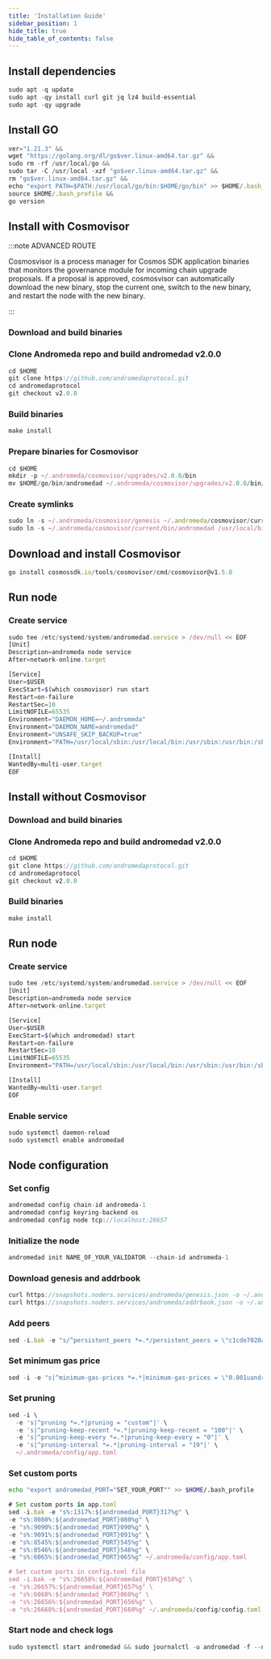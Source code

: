 ```yaml
---
title: 'Installation Guide'
sidebar_position: 1
hide_title: true
hide_table_of_contents: false
---
```



<PageTitle
  iconUrl="img/andromeda-icon.svg"
  title="Andromeda Installation Guide"
  chainId="andromeda-1"
  version="v2.0.0"
/>

## Install dependencies

```js
sudo apt -q update
sudo apt -qy install curl git jq lz4 build-essential
sudo apt -qy upgrade
```

## Install GO

```js
ver="1.21.3" &&
wget "https://golang.org/dl/go$ver.linux-amd64.tar.gz" &&
sudo rm -rf /usr/local/go &&
sudo tar -C /usr/local -xzf "go$ver.linux-amd64.tar.gz" &&
rm "go$ver.linux-amd64.tar.gz" &&
echo "export PATH=$PATH:/usr/local/go/bin:$HOME/go/bin" >> $HOME/.bash_profile &&
source $HOME/.bash_profile &&
go version
```

## Install with Cosmovisor

:::note ADVANCED ROUTE

Cosmosvisor is a process manager for Cosmos SDK application binaries that monitors the governance module for incoming chain upgrade proposals. If a proposal is approved, cosmosvisor can automatically download the new binary, stop the current one, switch to the new binary, and restart the node with the new binary.

:::

### Download and build binaries

### Clone Andromeda repo and build andromedad v2.0.0

```js
cd $HOME
git clone https://github.com/andromedaprotocol.git
cd andromedaprotocol
git checkout v2.0.0
```

### Build binaries

```js
make install
```

### Prepare binaries for Cosmovisor

```js
cd $HOME
mkdir -p ~/.andromeda/cosmovisor/upgrades/v2.0.0/bin
mv $HOME/go/bin/andromedad ~/.andromeda/cosmovisor/upgrades/v2.0.0/bin/
```

### Create symlinks

```js
sudo ln -s ~/.andromeda/cosmovisor/genesis ~/.andromeda/cosmovisor/current -f
sudo ln -s ~/.andromeda/cosmovisor/current/bin/andromedad /usr/local/bin/andromedad -f
```

## Download and install Cosmovisor

```js
go install cosmossdk.io/tools/cosmovisor/cmd/cosmovisor@v1.5.0
```

## Run node

### Create service

```js
sudo tee /etc/systemd/system/andromedad.service > /dev/null << EOF
[Unit]
Description=andromeda node service
After=network-online.target

[Service]
User=$USER
ExecStart=$(which cosmovisor) run start
Restart=on-failure
RestartSec=10
LimitNOFILE=65535
Environment="DAEMON_HOME=~/.andromeda"
Environment="DAEMON_NAME=andromedad"
Environment="UNSAFE_SKIP_BACKUP=true"
Environment="PATH=/usr/local/sbin:/usr/local/bin:/usr/sbin:/usr/bin:/sbin:/bin:/usr/games:/usr/local/games:/snap/bin:~/.andromeda/cosmovisor/current/bin"

[Install]
WantedBy=multi-user.target
EOF
```

## Install without Cosmovisor

### Download and build binaries

### Clone Andromeda repo and build andromedad v2.0.0

```js
cd $HOME
git clone https://github.com/andromedaprotocol.git
cd andromedaprotocol
git checkout v2.0.0
```

### Build binaries

```js
make install
```

## Run node

### Create service

```js
sudo tee /etc/systemd/system/andromedad.service > /dev/null << EOF
[Unit]
Description=andromeda node service
After=network-online.target

[Service]
User=$USER
ExecStart=$(which andromedad) start
Restart=on-failure
RestartSec=10
LimitNOFILE=65535
Environment="PATH=/usr/local/sbin:/usr/local/bin:/usr/sbin:/usr/bin:/sbin:/bin:/usr/games:/usr/local/games:/snap/bin"

[Install]
WantedBy=multi-user.target
EOF
```

### Enable service

```js
sudo systemctl daemon-reload
sudo systemctl enable andromedad
```

## Node configuration

### Set config

```js
andromedad config chain-id andromeda-1
andromedad config keyring-backend os
andromedad config node tcp://localhost:26657
```

### Initialize the node

```js
andromedad init NAME_OF_YOUR_VALIDATOR --chain-id andromeda-1
```

### Download genesis and addrbook

```js
curl https://snapshots.noders.services/andromeda/genesis.json -o ~/.andromeda/config/genesis.json
curl https://snapshots.noders.services/andromeda/addrbook.json -o ~/.andromeda/config/addrbook.json
```

### Add peers

```js
sed -i.bak -e "s/^persistent_peers *=.*/persistent_peers = \"c1cde7020a3f96c7480702ede7ce470f4140bb8f@andromeda-rpc.noders.services:21256\"/" ~/.andromeda/config/config.toml
```

### Set minimum gas price

```js
sed -i -e "s|^minimum-gas-prices *=.*|minimum-gas-prices = \"0.001uandr\"|" ~/.andromeda/config/app.toml
```

### Set pruning

```js
sed -i \
  -e 's|^pruning *=.*|pruning = "custom"|' \
  -e 's|^pruning-keep-recent *=.*|pruning-keep-recent = "100"|' \
  -e 's|^pruning-keep-every *=.*|pruning-keep-every = "0"|' \
  -e 's|^pruning-interval *=.*|pruning-interval = "19"|' \
  ~/.andromeda/config/app.toml
```

### Set custom ports

```bash
echo "export andromedad_PORT="SET_YOUR_PORT"" >> $HOME/.bash_profile
```

```js
# Set custom ports in app.toml
sed -i.bak -e "s%:1317%:${andromedad_PORT}317%g" \
-e "s%:8080%:${andromedad_PORT}080%g" \
-e "s%:9090%:${andromedad_PORT}090%g" \
-e "s%:9091%:${andromedad_PORT}091%g" \
-e "s%:8545%:${andromedad_PORT}545%g" \
-e "s%:8546%:${andromedad_PORT}546%g" \
-e "s%:6065%:${andromedad_PORT}065%g" ~/.andromeda/config/app.toml

# Set custom ports in config.toml file
sed -i.bak -e "s%:26658%:${andromedad_PORT}658%g" \
-e "s%:26657%:${andromedad_PORT}657%g" \
-e "s%:6060%:${andromedad_PORT}060%g" \
-e "s%:26656%:${andromedad_PORT}656%g" \
-e "s%:26660%:${andromedad_PORT}660%g" ~/.andromeda/config/config.toml
```

### Start node and check logs

```js
sudo systemctl start andromedad && sudo journalctl -u andromedad -f --no-hostname -o cat
```
